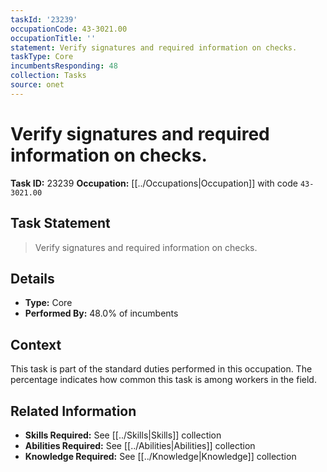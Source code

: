 ```yaml
---
taskId: '23239'
occupationCode: 43-3021.00
occupationTitle: ''
statement: Verify signatures and required information on checks.
taskType: Core
incumbentsResponding: 48
collection: Tasks
source: onet
---
```

# Verify signatures and required information on checks.

**Task ID:** 23239
**Occupation:** [[../Occupations|Occupation]] with code `43-3021.00`

## Task Statement

> Verify signatures and required information on checks.

## Details

- **Type:** Core
- **Performed By:** 48.0% of incumbents

## Context

This task is part of the standard duties performed in this occupation. The percentage indicates how common this task is among workers in the field.

## Related Information

- **Skills Required:** See [[../Skills|Skills]] collection
- **Abilities Required:** See [[../Abilities|Abilities]] collection
- **Knowledge Required:** See [[../Knowledge|Knowledge]] collection
